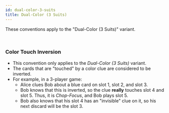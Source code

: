 ```yaml
---
id: dual-color-3-suits
title: Dual-Color (3 Suits)
---
```


These conventions apply to the "Dual-Color (3 Suits)" variant.

<br />

### Color Touch Inversion

- This convention only applies to the _Dual-Color (3 Suits)_ variant.
- The cards that are "touched" by a color clue are considered to be inverted.
- For example, in a 3-player game:
  - Alice clues Bob about a blue card on slot 1, slot 2, and slot 3.
  - Bob knows that this is inverted, so the clue **really** touches slot 4 and slot 5. Thus, it is _Chop-Focus_, and Bob plays slot 5.
  - Bob also knows that his slot 4 has an "invisible" clue on it, so his next discard will be the slot 3.
